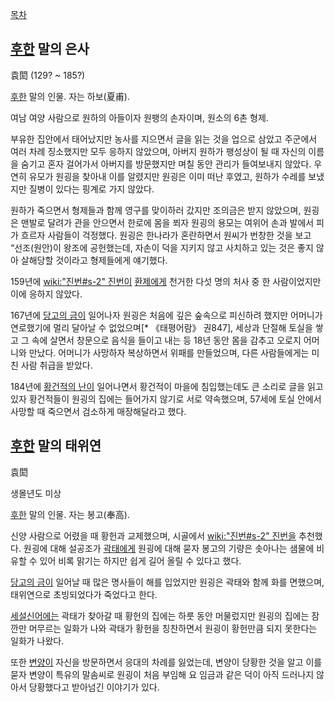 [[목차]]
== [[후한]] 말의 은사 ==
袁閎
(129? ~ 185?)

[[후한]] 말의 인물. 자는 하보(夏甫).

여남 여양 사람으로 원하의 아들이자 원팽의 손자이며, 원소의 6촌 형제.

부유한 집안에서 태어났지만 농사를 지으면서 글을 읽는 것을 업으로 삼았고 주군에서 여러 차례 징소했지만 모두 응하지 않았으며, 아버지 원하가 팽성상이 될 때 자신의 이름을 숨기고 혼자 걸어가서 아버지를 방문했지만 며칠 동안 관리가 들여보내지 않았다. 우연히 유모가 원굉을 찾아내 이를 알렸지만 원굉은 이미 떠난 후였고, 원하가 수레를 보냈지만 질병이 있다는 핑계로 가지 않았다.

원하가 죽으면서 형제들과 함께 영구를 맞이하러 갔지만 조의금은 받지 않았으며, 원굉은 맨발로 달려가 관을 안으면서 한로에 몸을 쬐자 원굉의 용모는 여위어 손과 발에서 피가 흐르자 사람들이 걱정했다. 원굉은 한나라가 혼란하면서 원씨가 번창한 것을 보고 “선조(원안)이 왕조에 공헌했는데, 자손이 덕을 지키지 않고 사치하고 있는 것은 좋지 않아 살해당할 것이라고 형제들에게 얘기했다.

159년에 [[wiki:"진번#s-2" 진번]]이 [[환제]]에게 천거한 다섯 명의 처사 중 한 사람이었지만 이에 응하지 않았다.

167년에 [[당고의 금]]이 일어나자 원굉은 처음에 깊은 숲속으로 피신하려 했지만 어머니가 연로했기에 멀리 달아날 수 없었으며[* 《태평어람》 권847], 세상과 단절해 토실을 쌓고 그 속에 살면서 창문으로 음식을 들이고 내는 등 18년 동안 몸을 감추고 오로지 어머니와 만났다. 어머니가 사망하자 복상하면서 위패를 만들었으며, 다른 사람들에게는 미친 사람 취급을 받았다.

184년에 [[황건적의 난]]이 일어나면서 황건적이 마을에 침입했는데도 큰 소리로 글을 읽고 있자 황건적들이 원굉의 집에는 들어가지 않기로 서로 약속했으며, 57세에 토실 안에서 사망할 때 죽으면서 검소하게 매장해달라고 했다.

== [[후한]] 말의 태위연 ==
袁閎

생몰년도 미상

[[후한]] 말의 인물. 자는 봉고(奉高).

신양 사람으로 어렸을 때 황헌과 교제했으며, 시골에서 [[wiki:"진번#s-2" 진번]]을 추천했다. 원굉에 대해 설공조가 [[곽태]]에게 원굉에 대해 묻자 봉고의 기량은 솟아나는 샘물에 비유할 수 있어 비록 맑기는 하지만 쉽게 길어 올릴 수 있다고 했다.

[[당고의 금]]이 일어날 때 많은 명사들이 해를 입었지만 원굉은 곽태와 함께 화를 면했으며, 태위연으로 초빙되었다가 죽었다고 한다.

[[세설신어]]에는 곽태가 찾아갈 때 황헌의 집에는 하룻 동안 머물렀지만 원굉의 집에는 잠깐만 머무르는 일화가 나와 곽태가 황헌을 칭찬하면서 원굉이 황헌만큼 되지 못한다는 일화가 나왔다.

또한 [[변양]]이 자신을 방문하면서 응대의 차례를 잃었는데, 변양이 당황한 것을 알고 이를 묻자 변양이 특유의 말솜씨로 원굉이 처음 부임해 요 임금과 같은 덕이 아직 드러나지 않아서 당황했다고 받아넘긴 이야기가 있다.
